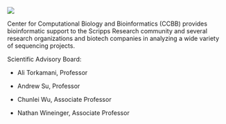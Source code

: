 

![](../docs/assets/images/lims_plot.svg.svg)

Center for Computational Biology and Bioinformatics (CCBB) provides bioinformatic support to the Scripps Research community and several research organizations and biotech companies in analyzing a wide variety of sequencing projects.

Scientific Advisory Board:

* Ali Torkamani, Professor

* Andrew Su, Professor

* Chunlei Wu, Associate Professor

* Nathan Wineinger, Associate Professor